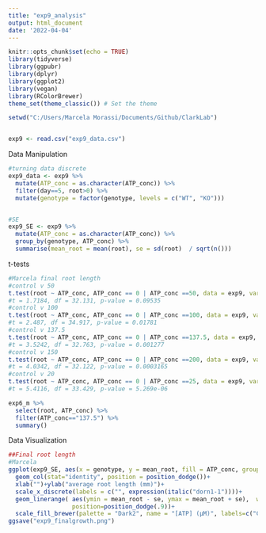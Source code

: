 ```yaml
---
title: "exp9_analysis"
output: html_document
date: '2022-04-04'
---
```



```r
knitr::opts_chunk$set(echo = TRUE)
library(tidyverse)
library(ggpubr)
library(dplyr)
library(ggplot2)
library(vegan)
library(RColorBrewer)
theme_set(theme_classic()) # Set the theme

setwd("C:/Users/Marcela Morassi/Documents/Github/ClarkLab")


exp9 <- read.csv("exp9_data.csv")
```

Data Manipulation
```r
#turning data discrete
exp9_data <- exp9 %>% 
  mutate(ATP_conc = as.character(ATP_conc)) %>% 
  filter(day==5, root>0) %>% 
  mutate(genotype = factor(genotype, levels = c("WT", "KO")))


#SE
exp9_SE <- exp9 %>% 
  mutate(ATP_conc = as.character(ATP_conc)) %>%
  group_by(genotype, ATP_conc) %>% 
  summarise(mean_root = mean(root), se = sd(root)  / sqrt(n()))
```

t-tests
```r
#Marcela final root length
#control v 50
t.test(root ~ ATP_conc, ATP_conc == 0 | ATP_conc ==50, data = exp9, var.equal=FALSE, conf.level=0.95)
#t = 1.7184, df = 32.131, p-value = 0.09535
#control v 100
t.test(root ~ ATP_conc, ATP_conc == 0 | ATP_conc ==100, data = exp9, var.equal=FALSE, conf.level=0.95)
#t = 2.487, df = 34.917, p-value = 0.01781
#control v 137.5
t.test(root ~ ATP_conc, ATP_conc == 0 | ATP_conc ==137.5, data = exp9, var.equal=FALSE, conf.level=0.95)
#t = 3.5242, df = 32.763, p-value = 0.001277
#control v 150
t.test(root ~ ATP_conc, ATP_conc == 0 | ATP_conc ==200, data = exp9, var.equal=FALSE, conf.level=0.95)
#t = 4.0342, df = 32.122, p-value = 0.0003165
#control v 20
t.test(root ~ ATP_conc, ATP_conc == 0 | ATP_conc ==25, data = exp9, var.equal=FALSE, conf.level=0.95)
#t = 5.4116, df = 33.429, p-value = 5.269e-06

exp6_m %>% 
  select(root, ATP_conc) %>% 
  filter(ATP_conc=="137.5") %>% 
  summary()


```

Data Visualization
```r


##Final root length
#Marcela
ggplot(exp9_SE, aes(x = genotype, y = mean_root, fill = ATP_conc, group = factor (ATP_conc)), col=palette) +
  geom_col(stat="identity", position = position_dodge())+
  xlab("")+ylab("average root length (mm)")+
  scale_x_discrete(labels = c("", expression(italic("dorn1-1"))))+
  geom_linerange( aes(ymin = mean_root - se, ymax = mean_root + se),  width=.2,
                  position=position_dodge(.9))+
  scale_fill_brewer(palette = "Dark2", name = "[ATP] (µM)", labels=c("Control", "25", "50", "100", "137.5", "200"))
ggsave("exp9_finalgrowth.png")
```


